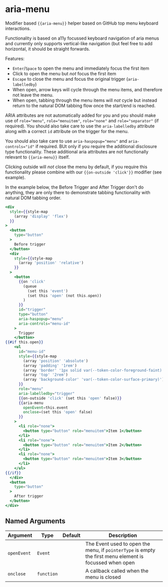 # aria-menu

Modifier based `{{aria-menu}}` helper based on GitHub top menu keyboard interactions.

Functionality is based on a11y focussed keyboard navigation of aria menus and currently only supports vertical-like navigation (but feel free to add horizontal, it should be straight forwards.

Features:

- `Enter`/`Space` to open the menu and immediately focus the first item
- Click to open the menu but _not_ focus the first item
- `Escape` to close the menu and focus the original trigger (`aria-labelledby`)
- When open, arrow keys will cycle through the menu items, and therefore not leave the menu.
- When open, tabbing through the menu items will _not_ cycle but instead return to the natural DOM tabbing flow once the start/end is reached.

ARIA attributes are not automatically added for you and you should make use of `role="menu"`, `role="menuitem"`, `role="none"` and `role="separator"` (if required). You should also take care to use the `aria-labelledby` attribute along with a correct `id` attribute on the trigger for the menu.

You should also take care to use `aria-haspopup="menu"` and `aria-controls="id"` if required. BUt only if you require the additional disclosure type functionality. These additional aria attributes are not functionally relevant to `{{aria-menu}}` itself.

Clicking outside will _not_ close the menu by default, if you require this functionality please combine with our `{{on-outside 'click'}}` modifier (see example).

In the example below, the Before Trigger and After Trigger don't do anything, they are only there to demonstrate tabbing functionality with natural DOM tabbing order.

```hbs preview-template
<div
  style={{style-map
    (array 'display' 'flex')
  }}
>
  <button
    type="button"
  >
    Before trigger
  </button>
  <div
    style={{style-map
      (array 'position' 'relative')
    }}
  >
    <button
      {{on 'click'
        (queue
          (set this 'event')
          (set this 'open' (not this.open))
        )
      }}
      id="trigger"
      type="button"
      aria-haspopup="menu"
      aria-controls="menu-id"
    >
      Trigger
    </button>
{{#if this.open}}
    <ul
      id="menu-id"
      style={{style-map
        (array 'position' 'absolute')
        (array 'padding' '1rem')
        (array 'border' '1px solid var(--token-color-foreground-faint)')
        (array 'top' '2rem')
        (array 'background-color' 'var(--token-color-surface-primary)')
      }}
      role="menu"
      aria-labelledby="trigger"
      {{on-outside 'click' (set this 'open' false)}}
      {{aria-menu
        openEvent=this.event
        onclose=(set this 'open' false)
      }}
    >
      <li role="none">
        <button type="button" role="menuitem">Item 1</button>
      </li>
      <li role="none">
        <button type="button" role="menuitem">Item 2</button>
      </li>
      <li role="none">
        <button type="button" role="menuitem">Item 3</button>
      </li>
    </ul>
{{/if}}
  </div>
  <button
    type="button"
  >
    After trigger
  </button>
</div>
```

## Named Arguments

| Argument | Type | Default | Description |
| --- | --- | --- | --- |
| `openEvent` | `Event` |  | The Event used to open the menu, if `pointerType` is empty the first menu element is focussed when open |
| `onclose` | `function` |  | A callback called when the menu is closed |
